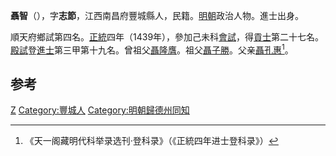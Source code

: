 '''聶智'''（{{bd|1396年||？}}），字'''志節'''，江西南昌府豐城縣人，民籍。[[明朝|明朝]]政治人物。進士出身。

順天府鄉試第四名。[[正统_(年号)|正統]]四年（1439年），參加己未科[[會試|會試]]，得[[貢士|貢士]]第二十七名。[[殿試|殿試]]登[[進士|進士]]第三甲第十九名。曾祖父[[聶隆膺|聶隆膺]]。祖父[[聶子勝|聶子勝]]。父亲[[聶孔惠|聶孔惠]]<ref>《天一阁藏明代科举录选刊·登科录》（《正統四年进士登科录》）</ref>。

==参考==
{{reflist}}
{{明朝人物小作品}}
{{正統四年己未科殿試金榜}}
[[Category:聶姓|Z]]
[[Category:豐城人|Category:豐城人]]
[[Category:明朝歸德州同知|Category:明朝歸德州同知]]